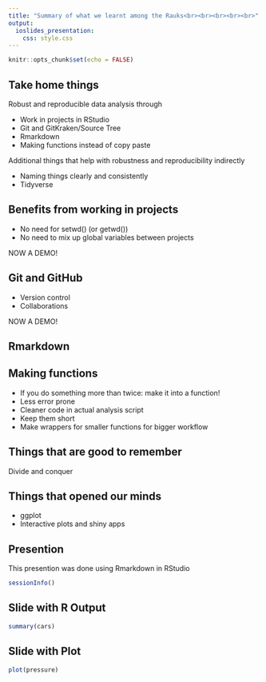 ---
title: "Summary of what we learnt among the Rauks<br><br><br><br><br>"
output: 
  ioslides_presentation:
    css: style.css
---

```{r setup, include=FALSE}
knitr::opts_chunk$set(echo = FALSE)
```


## Take home things

Robust and reproducible data analysis through

- Work in projects in RStudio
- Git and GitKraken/Source Tree
- Rmarkdown
- Making functions instead of copy paste


Additional things that help with robustness and reproducibility indirectly

- Naming things clearly and consistently
- Tidyverse

## Benefits from working in projects

- No need for setwd() (or getwd())
- No need to mix up global variables between projects

NOW A DEMO!

## Git and GitHub

- Version control
- Collaborations

NOW A DEMO!

## Rmarkdown

## Making functions

- If you do something more than twice: make it into a function!
- Less error prone
- Cleaner code in actual analysis script
- Keep them short
- Make wrappers for smaller functions for bigger workflow


## Things that are good to remember

Divide and conquer

## Things that opened our minds

- ggplot
- Interactive plots and shiny apps

## Presention

This presention was done using Rmarkdown in RStudio

```{r , echo = TRUE}
sessionInfo()
```

## Slide with R Output

```{r cars, echo = TRUE}
summary(cars)
```

## Slide with Plot

```{r pressure}
plot(pressure)
```

